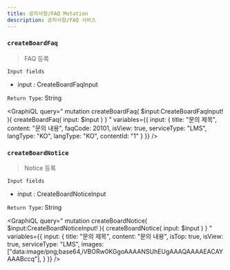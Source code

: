```yaml
---
title: 공지사항/FAQ Mutation
description: 공지사항/FAQ 서비스 
---
```



### `createBoardFaq`
> FAQ 등록


`Input fields`
* input : <Link to="/input/board/#CreateBoardFaqInput">CreateBoardFaqInput</Link>

`Return Type`: String

<GraphiQL
  query="
  mutation createBoardFaq( $input:CreateBoardFaqInput! ){
    createBoardFaq( input: $input )
  }
  "
  variables={{
    input: {
      title: "문의 제목", 
      content: "문의 내용", 
      faqCode: 20101, 
      isView: true, 
      serviceType: "LMS", 
      langType: "KO",
      langType: "KO",
      contentId: "1" 
    }
  }}
/>

### `createBoardNotice`
> Notice 등록


`Input fields`
* input : <Link to="/input/board/#CreateBoardNoticeInput">CreateBoardNoticeInput</Link>

`Return Type`: String

<GraphiQL
  query="
  mutation createBoardNotice( $input:CreateBoardNoticeInput! ){
    createBoardNotice( input: $input )
  }
  "
  variables={{
    input: {
      title: "문의 제목", 
      content: "문의 내용", 
      isTop: true, 
      isView: true, 
      serviceType: "LMS", 
      images: ["data:image/png;base64,iVBORw0KGgoAAAANSUhEUgAAAQAAAAEACAYAAABccq"],
    }
  }}
/>